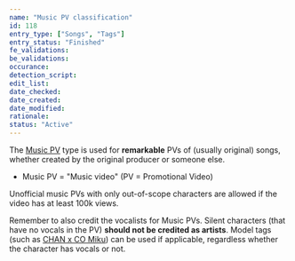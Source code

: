 ```yaml
---
name: "Music PV classification"
id: 118
entry_type: ["Songs", "Tags"]
entry_status: "Finished"
fe_validations:
be_validations:
occurance:
detection_script:
edit_list:
date_checked:
date_created:
date_modified:
rationale:
status: "Active"
---
```


The [Music PV](https://vocadb.net/T/7378/music-pv) type is used for **remarkable** PVs of (usually original) songs, whether created by the original producer or someone else.

- Music PV = "Music video" (PV = Promotional Video)

Unofficial music PVs with only out-of-scope characters are allowed if the video has at least 100k views.

Remember to also credit the vocalists for Music PVs. Silent characters (that have no vocals in the PV) **should not be credited as artists**. Model tags (such as [CHAN x CO Miku](https://vocadb.net/T/1641/chan-x-co-miku)) can be used if applicable, regardless whether the character has vocals or not.